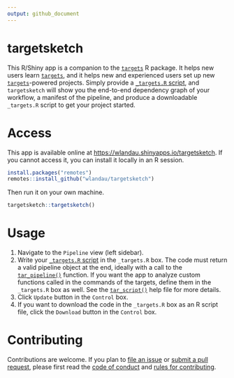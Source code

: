 ```yaml
---
output: github_document
---
```


# targetsketch

This R/Shiny app is a companion to the [`targets`](https://github.com/wlandau/targets) R package. It helps new users learn [`targets`](https://github.com/wlandau/targets), and it helps new and experienced users set up new [`targets`](https://github.com/wlandau/targets)-powered projects. Simply provide a [`_targets.R` script](https://wlandau.github.io/targets-manual/walkthrough.html), and `targetsketch` will show you the end-to-end dependency graph of your workflow, a manifest of the pipeline, and produce a downloadable `_targets.R` script to get your project started.

# Access

This app is available online at [https://wlandau.shinyapps.io/targetsketch](https://wlandau.shinyapps.io/targetsketch). If you cannot access it, you can install it locally in an R session.

```r
install.packages("remotes")
remotes::install_github("wlandau/targetsketch")
```

Then run it on your own machine.

```r
targetsketch::targetsketch()
```

# Usage

1. Navigate to the `Pipeline` view (left sidebar).
2. Write your [`_targets.R` script](https://wlandau.github.io/targets-manual/walkthrough.html) in the `_targets.R` box. The code must return a valid pipeline object at the end, ideally with a call to the [`tar_pipeline()`](https://wlandau.github.io/targets/reference/tar_pipeline.html) function. If you want the app to analyze custom functions called in the commands of the targets, define them in the `_targets.R` box as well.  See the [`tar_script()`](https://wlandau.github.io/targets/reference/tar_script.html) help file for more details.
4. Click `Update` button in the `Control` box.
5. If you want to download the code in the `_targets.R` box as an R script file, click the `Download` button in the `Control` box.

# Contributing

Contributions are welcome. If you plan to [file an issue](https://github.com/wlandau/targetsketch/issues/new/choose) or [submit a pull request](https://github.com/wlandau/targetsketch/pulls), please first read the [code of conduct](https://github.com/wlandau/targetsketch/blob/master/CODE_OF_CONDUCT.md) and [rules for contributing](https://github.com/wlandau/targetsketch/blob/master/CONTRIBUTING.md). 

